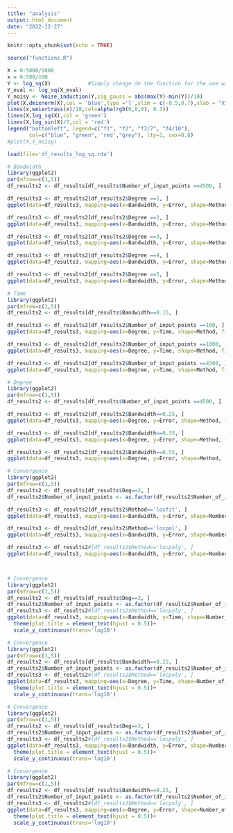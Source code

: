 ---
title: "analysis"
output: html_document
date: "2022-12-27"
---

```{r setup, include=FALSE}
knitr::opts_chunk$set(echo = TRUE)
```

```{r}
source("functions.R")

X = 0:5000/1000
x = 0:500/100
Y <- log_sq(X)            #Simply change de the function for the one wanted
Y_eval <- log_sq(X_eval)
Y_noisy <- Noise_induction(Y,sig_gauss = abs(max(Y)-min(Y))/10)
plot(X,dmixnorm(X),col = 'blue',type ='l',ylim = c(-0.5,0.7),xlab = "X",ylab = "Y")
lines(x,weiertrass(x)/10,col=alpha(rgb(0,0,0), 0.3))
lines(X,log_sq(X),col = 'green')
lines(X,log_sin(X)/7,col = 'red')
legend("bottomleft", legend=c("f1", "f2", "f3/7", "f4/10"),
       col=c("blue", "green", 'red',"grey"), lty=1, cex=0.8)
#plot(X,Y_noisy)

```



```{r loading df}
load(file='df_results_log_sq.rda')
```

```{r, echo=FALSE}
# Bandwidth
library(ggplot2)
par(mfrow=c(1,5))
df_results2 <- df_results[df_results$Number_of_input_points ==4500, ]

df_results3 <- df_results2[df_results2$Degree ==1, ]
ggplot(data=df_results3, mapping=aes(x=Bandwidth, y=Error, shape=Method, fill=Method)) + geom_point(size=2) + scale_fill_manual(values=c('cyan', 'red', 'green'))+scale_shape_manual(values=c(21, 22,24)) + geom_path() + ggtitle('Error of the algorithms following bandwidth, deg=1')

df_results3 <- df_results2[df_results2$Degree ==2, ]
ggplot(data=df_results3, mapping=aes(x=Bandwidth, y=Error, shape=Method, fill=Method)) + geom_point(size=2) + scale_fill_manual(values=c('cyan', 'red', 'green'))+scale_shape_manual(values=c(21, 22,24))+ geom_path()+ ggtitle('Error of the algorithms following bandwidth, deg=2')

df_results3 <- df_results2[df_results2$Degree ==3, ]
ggplot(data=df_results3, mapping=aes(x=Bandwidth, y=Error, shape=Method, fill=Method)) + geom_point(size=2) + scale_fill_manual(values=c('cyan', 'red', 'green'))+scale_shape_manual(values=c(21, 22,24))+ geom_path()+ ggtitle('Error of the algorithms following bandwidth, deg=3')

df_results3 <- df_results2[df_results2$Degree ==4, ]
ggplot(data=df_results3, mapping=aes(x=Bandwidth, y=Error, shape=Method, fill=Method)) + geom_point(size=2) + scale_fill_manual(values=c('cyan', 'red', 'green'))+scale_shape_manual(values=c(21, 22,24))+ geom_path()+ ggtitle('Error of the algorithms following bandwidth, deg=4')

df_results3 <- df_results2[df_results2$Degree ==5, ]
ggplot(data=df_results3, mapping=aes(x=Bandwidth, y=Error, shape=Method, fill=Method)) + geom_point(size=2) + scale_fill_manual(values=c('cyan', 'red', 'green'))+scale_shape_manual(values=c(21, 22,24))+ geom_path()+ ggtitle('Error of the algorithms following bandwidth, deg=5')
```


```{r, echo=FALSE}
# Time
library(ggplot2)
par(mfrow=c(1,5))
df_results2 <- df_results[df_results$Bandwidth==0.15, ]

df_results3 <- df_results2[df_results2$Number_of_input_points ==100, ]
ggplot(data=df_results3, mapping=aes(x=Degree, y=Time, shape=Method, fill=Method)) + geom_point(size=2) + scale_fill_manual(values=c('cyan', 'red', 'green'))+scale_shape_manual(values=c(21, 22,24)) + geom_path() + ggtitle('Time of the algorithms following bandwidth, data=100')

df_results3 <- df_results2[df_results2$Number_of_input_points ==1000, ]
ggplot(data=df_results3, mapping=aes(x=Degree, y=Time, shape=Method, fill=Method)) + geom_point(size=2) + scale_fill_manual(values=c('cyan', 'red', 'green'))+scale_shape_manual(values=c(21, 22,24)) + geom_path() + ggtitle('Time of the algorithms following bandwidth, data=1000')

df_results3 <- df_results2[df_results2$Number_of_input_points ==4500, ]
ggplot(data=df_results3, mapping=aes(x=Degree, y=Time, shape=Method, fill=Method)) + geom_point(size=2) + scale_fill_manual(values=c('cyan', 'red', 'green'))+scale_shape_manual(values=c(21, 22,24)) + geom_path() + ggtitle('Time of the algorithms following bandwidth, data=4500')

```
```{r, echo=FALSE}
# Degree
library(ggplot2)
par(mfrow=c(1,5))
df_results2 <- df_results[df_results$Number_of_input_points ==4500, ]

df_results3 <- df_results2[df_results2$Bandwidth==0.25, ]
ggplot(data=df_results3, mapping=aes(x=Degree, y=Error, shape=Method, fill=Method)) + geom_point(size=2) + scale_fill_manual(values=c('cyan', 'red', 'green'))+scale_shape_manual(values=c(21, 22,24)) + geom_path() + ggtitle('Error of the algorithms following deg, bandwith=0.3')

df_results3 <- df_results2[df_results2$Bandwidth==0.35, ]
ggplot(data=df_results3, mapping=aes(x=Degree, y=Error, shape=Method, fill=Method)) + geom_point(size=2) + scale_fill_manual(values=c('cyan', 'red', 'green'))+scale_shape_manual(values=c(21, 22,24)) + geom_path() + ggtitle('Error of the algorithms following deg, bandwith=0.6')

df_results3 <- df_results2[df_results2$Bandwidth==0.55, ]
ggplot(data=df_results3, mapping=aes(x=Degree, y=Error, shape=Method, fill=Method)) + geom_point(size=2) + scale_fill_manual(values=c('cyan', 'red', 'green'))+scale_shape_manual(values=c(21, 22,24)) + geom_path() + ggtitle('Error of the algorithms following deg, bandwith=0.9')

```
```{r, echo=FALSE}
# Convergence
library(ggplot2)
par(mfrow=c(1,5))
df_results2 <- df_results[df_results$Deg==2, ]
df_results2$Number_of_input_points <- as.factor(df_results2$Number_of_input_points)

df_results3 <- df_results2[df_results2$Method=='locfit', ]
ggplot(data=df_results3, mapping=aes(x=Bandwidth, y=Error, shape=Number_of_input_points, fill=Number_of_input_points)) + geom_point(size=2) + scale_fill_manual(values=c('cyan', 'red', 'green','blue','yellow'))+scale_shape_manual(values=c(21, 22,24,25,23)) + geom_path() + ggtitle('Error of the algorithms following samplesize, method=locfit')

df_results3 <- df_results2[df_results2$Method=='locpol', ]
ggplot(data=df_results3, mapping=aes(x=Bandwidth, y=Error, shape=Number_of_input_points, fill=Number_of_input_points)) + geom_point(size=2) + scale_fill_manual(values=c('cyan', 'red', 'green','blue','yellow'))+scale_shape_manual(values=c(21, 22,24,25,23)) + geom_path() + ggtitle('Error of the algorithms following samplesize, method=locpol')

df_results3 <- df_results2#[df_results2$Method=='locpoly', ]
ggplot(data=df_results3, mapping=aes(x=Bandwidth, y=Error, shape=Number_of_input_points, fill=Method)) + geom_point(size=2) + scale_fill_manual(values=c('cyan', 'red', 'green'))+scale_shape_manual(values=c(21, 22,24,25,23)) + geom_path() + ggtitle('Error of the algorithms following samplesize, method=locpoly')




```


```{r}
# Convergence
library(ggplot2)
par(mfrow=c(1,5))
df_results2 <- df_results[df_results$Deg==3, ]
df_results2$Number_of_input_points <- as.factor(df_results2$Number_of_input_points)
df_results3 <- df_results2#[df_results2$Method=='locpoly', ]
ggplot(data=df_results3, mapping=aes(x=Bandwidth, y=Time, shape=Number_of_input_points, color=Method)) + geom_point(size=2) + scale_color_manual(values=c("blue", "red", "grey"))+scale_shape_manual(values=15:20) + geom_path() + ggtitle('Time of the algorithms following bandwidth, degree = 3')+
  theme(plot.title = element_text(hjust = 0.5))+
  scale_y_continuous(trans='log10')
```

```{r}
# Convergence
library(ggplot2)
par(mfrow=c(1,5))
df_results2 <- df_results[df_results$Bandwidth==0.25, ]
df_results2$Number_of_input_points <- as.factor(df_results2$Number_of_input_points)
df_results3 <- df_results2#[df_results2$Method=='locpoly', ]
ggplot(data=df_results3, mapping=aes(x=Degree, y=Time, shape=Number_of_input_points, color=Method)) + geom_point(size=2) + scale_color_manual(values=c("blue", "red", "grey"))+scale_shape_manual(values=15:20) + geom_path() + ggtitle('Time of the algorithms following degree, h = 0.25')+
  theme(plot.title = element_text(hjust = 0.5))+
  scale_y_continuous(trans='log10')
```

```{r}
# Convergence
library(ggplot2)
par(mfrow=c(1,5))
df_results2 <- df_results[df_results$Deg==3, ]
df_results2$Number_of_input_points <- as.factor(df_results2$Number_of_input_points)
df_results3 <- df_results2#[df_results2$Method=='locpoly', ]
ggplot(data=df_results3, mapping=aes(x=Bandwidth, y=Error, shape=Number_of_input_points, color=Method)) + geom_point(size=2) + scale_color_manual(values=c("blue", "red", "grey"))+scale_shape_manual(values=15:20) + geom_path() + ggtitle('Error of the algorithms following bandwidth, degree = 3')+
  theme(plot.title = element_text(hjust = 0.5))+
  scale_y_continuous(trans='log10')
```

```{r}
# Convergence
library(ggplot2)
par(mfrow=c(1,5))
df_results2 <- df_results[df_results$Bandwidth==0.25, ]
df_results2$Number_of_input_points <- as.factor(df_results2$Number_of_input_points)
df_results3 <- df_results2#[df_results2$Method=='locpoly', ]
ggplot(data=df_results3, mapping=aes(x=Degree, y=Error, shape=Number_of_input_points, color=Method)) + geom_point(size=2) + scale_color_manual(values=c("blue", "red", "grey"))+scale_shape_manual(values=15:20) + geom_path() + ggtitle('Error of the algorithms following degree, bandwidth = 0.25')+
  theme(plot.title = element_text(hjust = 0.5))+
  scale_y_continuous(trans='log10')
```


